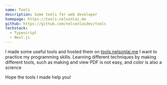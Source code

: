 ```yaml
---
name: Tools
description: Some tools for web developer
homepage: https://tools.nelsonlai.me
github: https://github.com/nelsonlaidev/tools
techstack:
  - Typescript
  - Next.js
---
```


I made some useful tools and hosted them on [tools.nelsonlai.me](https://tools.nelsonlai.me) I want to practice my programming skills. Learning different techniques by making different tools, such as making and view PDF is not easy, and color is also a science

Hope the tools I made help you!
